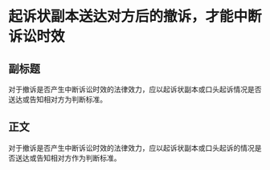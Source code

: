 # 起诉状副本送达对方后的撤诉，才能中断诉讼时效
## 副标题
对于撤诉是否产生中断诉讼时效的法律效力，应以起诉状副本或口头起诉情况是否送达或告知相对方为判断标准。
## 正文
对于撤诉是否产生中断诉讼时效的法律效力，应以起诉状副本或口头起诉的情况是否送达或告知相对方作为判断标准。